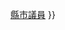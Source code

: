 {{Navbox
| name = 1954年中華民國總統選舉
| title = [[1954年中華民國總統選舉]]
| state = {{{state|autocollapse}}}
| listclass = hlist
| above = 標示'''粗體'''者為當選人
| group1 = 總統候選人
| list1 = {{Navbox subgroup
 | group1 = [[中國國民黨]]籍
 | list1 =
* '''[[蔣中正]]'''
 | group2 = [[中國民主社會黨]]籍
 | list2 =
* [[徐傅霖]]
}}
| group2 = 副總統候選人
| list2 = {{Navbox subgroup
 | group1 = 中國國民黨籍
 | list1 =
* '''[[陳誠]]'''
 | group2 = 中國民主社會黨籍
 | list2 =
* [[石志泉]]
}}
| below = 同年其他選舉：[[1954年臺灣省臨時省議員選舉|臺灣省臨時省議員]]{{.w}}[[1954年中華民國縣市議員選舉|縣市議員]]
}}<noinclude>
{{collapsible option}}
[[Category:中華民國總統選舉導航模板| ]]
[[Category:1954年中華民國總統選舉| ]]
</noinclude>